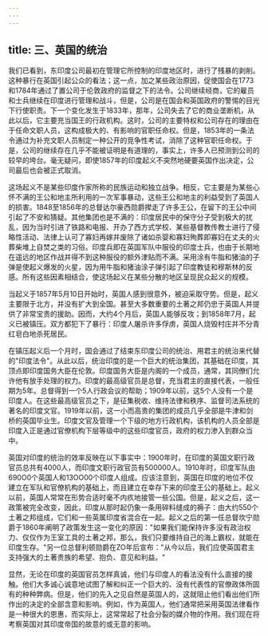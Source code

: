 ```yaml
---
---
---
```

title: 三、英国的统治
---



我们已看到，东印度公司最初在管理它所控制的印度地区时，进行了残暴的剥削。这种暴行在英国引起公众的看法；这一点，加之某些政治原因，促使国会在1773和1784年通过了置公司于伦敦政府的监督之下的法令。公司继续经商，它的雇员和士兵继续在印度进行管理和战斗，但是，公司是在国会和英国政府的警惕的目光下行使职责。下一个变化发生于1833年，那年，公司失去了它的商业垄断机，从此以后，它主要充当国王的行政机构。这时，公司的主要特权和公司存在的理由在于任命文职人员，这构成极大的、有影响的官职任命权。但是，1853年的一条法令通过为补充文职人员制定一种公开的竞争性考试，消除了这种官职任命权。于是，公司的继续存在几乎不能被证明是有道理的，事实上，许多人已预测到公司的较早的垮台。毫无疑问，即使1857年的印度起义不突然地硬要英国作出决定，公司最后也会被正式取消。

这场起义不是某些印度作家所称的民族运动和独立战争。相反，它主要是为某些心怀不满的王公和地主所利用的一次军事暴动，这些王公和地主的利益受到了英国人的损害。1848至1856年的总督达尔豪西勋爵撵走了许多王公，在留下的王公中间引起了不安和猜疑。其他集团也是不满的：印度居民中的保守分子受到极大的扰乱，因为当时引进了铁路和电报、开办了西方式学校、某些基督教传教士进行了侵略性活动、法律上认可了寡妇再嫁并废除了诸如杀婴和寡妇殉葬即寡妇在丈夫的火葬柴堆上自焚之类的习俗。印度兵即在英国军队中服役的印度士兵，也由于长期地在遥远的地区作战并得不到这种服役的额外津贴而不满。采用涂有牛脂和猪油的子弹是使起义爆发的火星，因为用牛脂和猪油涂子弹引起了印度教徒和穆斯林的反感。所有这些因素相结合，使这场起义在某些分散的地区呈现民众起义的规模。

当起义于1857年5月10日开始时，英国人感到很意外，被迫采取守势。但是，起义主要限于北方，并没有扩大到全国。甚至大多数重要的土著之邦仍忠于英国人并提供了非常宝贵的援助。因而，大约4个月后，英国人能够反攻；到1858年7月，起义已被镇压。双方都犯下了暴行：印度人屠杀许多俘虏，英国人烧毁村庄并不分青红皂白地杀死居民。

在镇压起义后一个月时，国会通过了结束东印度公司的统治、用君主的统治来代替的"印度法令"。从此以后，统治印度的是一个巨大的统治集团，其基础在印度，其顶点即印度国务大臣在伦敦。印度国务大臣是内阁的一个成员，通常，其同僚们允许他有放手处理的权力。印度的最高级官员是总督，充当君主的直接代表，一般任期为5年。总督得到一个5人行政会议的帮助；1909年以前，这5个人没有一个是印度人。在这些最高级官员之下，是征集税收、维持法律和秩序、监督司法系统的著名的印度文官。1919年以前，这一小而高贵的集团的成员几乎全部是牛津和剑桥的英国毕业生。印度文官及管理一个下级的地方行政机构，该机构的人员全部是印度入正是通过官僚机构下层等级中的这些印度官员，政府的权力渗入到群众当中。

英国对印度的统治的效率反映在以下事实中：1900年时，在印度的英国文职行政官员总共有4000人，而印度文职行政官员有500000人。1910年时，印度军队由690O0个英国人和13OO00个印度人组成。应该注意到，英国在印度的地位不仅建立在军队和官僚机构的基础上，而且建立在幸存下来的印度王公的基础上。起义以前，英国人常常在形势合适时毫不内疚地接管一些公国。但是，起义之后，这一政策被完全改变，因此，印度从那时起仍象一条用碎料缝成的褥子：由大约550个土著之邦组成，它们和一些英属印度省混合在一起。起义之后的第一任总督坎宁勋爵于1860年阐明了政策发生这一变化的原因："如果我们能保持许多没有政治权力、仅仅作为王室工具的土著之邦，那么，我们只要维持自己的海上霸权，就能在印度生存。"另一位总督利顿勋爵在ZO年后宣布："从今以后，我们应使英国君主支持强大的土著贵族的希望、抱负、意见和利益。"

显然，无论在印度的英国官员怎样真诚，他们与印度人的看法没有什么直接的接触。他们大多诚心诚意地试图了解和纠正一个巨大的、没有代表性的官僚政体所固有的种种弊病。但是，他们的先入之见自然是英国人的，这就阻止他们看出他们所作出的决定的全部含意和影响。例如，作为英国人，他们通常把采用英国法律看作是一种很大的恩惠，而实际上，这常常起了社会分裂的媒介物的作用。我们现在将考察英国对其印度帝国的故意的或无意的影响。